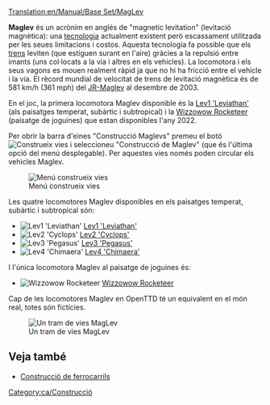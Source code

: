 [[Translation:en/Manual/Base Set/MagLev]]
{{ca/Tipus de ferrocarrils}}

'''Maglev''' és un acrònim en anglés de "magnetic levitation" (levitació magnètica): una [http://ca.wikipedia.org/wiki/Levitació_magnètica tecnologia] actualment existent però escassament utilitzada per les seues limitacions i costos. Aquesta tecnologia fa possible que els [[ca/Manual/Trens|trens]] leviten (que estiguen surant en l'aire) gràcies a la repulsió entre imants (uns col·locats a la via i altres en els vehicles). La locomotora i els seus vagons es mouen realment ràpid ja que no hi ha fricció entre el vehicle i la via. El rècord mundial de velocitat de trens de levitació magnètica és de 581 km/h (361 mph) del [http://en.wikipedia.org/wiki/Maglev JR-Maglev] al desembre de 2003.

En el joc, la primera locomotora Maglev disponible és la [[ca/Lev1 'Leviathan'| Lev1 'Leviathan']] (als paisatges temperat, subàrtic i subtropical) i la [[ca/Wizzowow Rocketeer|Wizzowow Rocketeer]] (paisatge de joguines) que estan disponibles l'any 2022.

Per obrir la barra d'eines "Construcció Maglevs" premeu el botó [[File:en/Manual html m772c5b23.png|Construeix vies]] i seleccioneu "Construcció de Maglev" (que és l'última opció del menú desplegable). Per aquestes vies només poden circular els vehicles Maglev.

[[File:ca/Openttd-rail1.png|none|Menú construeix vies]]

Les quatre locomotores Maglev disponibles en els paisatges temperat, subàrtic i subtropical són:
*[[File:en/Lev1leviathan.png|Lev1 'Leviathan']] [[ca/Lev1 'Leviathan'|Lev1 'Leviathan']]
*[[File:en/Lev2cyclops.png|Lev2 'Cyclops']] [[ca/Lev2 'Cyclops'|Lev2 'Cyclops']]
*[[File:en/Lev3pegasus.png|Lev3 'Pegasus']] [[ca/Lev3 'Pegasus'|Lev3 'Pegasus']]
*[[File:en/Lev4chimaerarhead.png|Lev4 'Chimaera']] [[ca/Lev4 'Chimaera'|Lev4 'Chimaera']]
I l'única locomotora Maglev al paisatge de joguines és:
*[[File:en/Wizzowowrocketeer.png|Wizzowow Rocketeer]] [[ca/Wizzowow Rocketeer|Wizzowow Rocketeer]]

Cap de les locomotores Maglev en OpenTTD té un equivalent en el món real, totes són fictícies.

[[File:en/MaglevTemp.png|none|frame|Un tram de vies MagLev]]

==Veja també==
*[[ca/Manual/Construcció de ferrocarrils|Construcció de ferrocarrils]]

[[Category:ca/Construcció]]